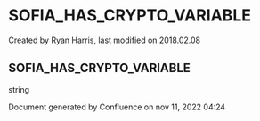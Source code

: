 
# SOFIA_HAS_CRYPTO_VARIABLE 

 Created by  Ryan Harris, last modified on 2018.02.08

## SOFIA_HAS_CRYPTO_VARIABLE

string

Document generated by Confluence on nov 11, 2022 04:24
